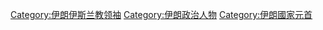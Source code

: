 {{catmore}}
[[Category:伊朗伊斯兰教领袖|Category:伊朗伊斯兰教领袖]]
[[Category:伊朗政治人物|Category:伊朗政治人物]]
[[Category:伊朗國家元首|Category:伊朗國家元首]]